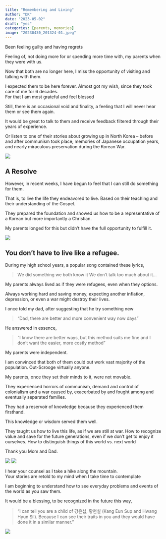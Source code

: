 ---
title: "Remembering and Living"
author: "DK"
date: "2023-05-02"
draft: "yes"
categories: [parents, memories]
image: "20230430_201324-01.jpeg"
---

Been feeling guilty and having regrets

Feeling of, not doing more for or spending more time with, my parents when they were with us.

Now that both are no longer here, I miss the opportunity of visiting and talking with them.

I expected them to be here forever. Almost got my wish, since they took care of me for 6 decades.\
For that I am most grateful and feel blessed

Still, there is an occasional void and finality, a feeling that I will never hear them or see them again.

It would be great to talk to them and receive feedback filtered through their years of experience.

Or listen to one of their stories about growing up in North Korea -- before and after communism took place, memories of Japanese occupation years, and nearly miraculous preservation during the Korean War.

![](IMG_4160.JPG)

## A Resolve

However, in recent weeks, I have begun to feel that I can still do something for them.

That is, to live the life they endeavored to live. Based on their teaching and their understanding of the Gospel.

They prepared the foundation and showed us how to be a representative of a Korean but more importantly a Christian.

My parents longed for this but didn't have the full opportunity to fulfill it.

![](IMG_0736.JPG)

## You don't have to live like a refugee.

During my high school years, a popular song contained these lyrics,

> We did something we both know it We don't talk too much about it...

My parents always lived as if they were refugees, even when they options.

Always working hard and saving money, expecting another inflation, depression, or even a war might destroy their lives.

I once told my dad, after suggesting that he try something new

> "Dad, there are better and more convenient way now days"

He answered in essence,

> "I know there are better ways, but this method suits me fine and I don't want the easier, more costly method"

My parents were independent.

I am convinced that both of them could out work vast majority of the population. Out-Scrooge virtually anyone.

My parents, once they set their minds to it, were not movable.

They experienced horrors of communism, demand and control of colonialism and a war caused by, exacerbated by and fought among and eventually separated families.

They had a reservoir of knowledge because they experienced them firsthand.

This knowledge or wisdom served them well.

They taught us how to live this life, as if we are still at war. How to recognize value and save for the future generations, even if we don't get to enjoy it ourselves. How to distinguish things of this world vs. next world

Thank you Mom and Dad.

![](mom_20s.jpg) ![](dad_20s.jpg)

I hear your counsel as I take a hike along the mountain.\
Your stories are retold to my mind when I take time to contemplate

I am beginning to understand how to see everyday problems and events of the world as you saw them.

It would be a blessing, to be recognized in the future this way,

> "I can tell you are a child of 강은섭, 황현실 (Kang Eun Sup and Hwang Hyun Sil). Because I can see their traits in you and they would have done it in a similar manner."

![](dad_me.jpg)
